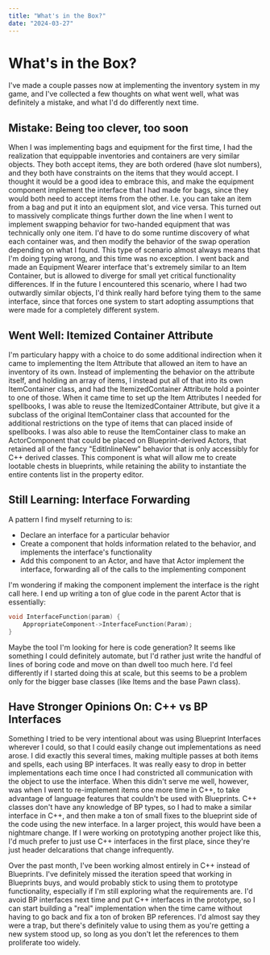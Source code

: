 ```yaml
---
title: "What's in the Box?"
date: "2024-03-27"
---
```


# What's in the Box?

I've made a couple passes now at implementing the inventory system in my game, and I've collected a few thoughts on what went well, what was definitely a mistake, and what I'd do differently next time.

## Mistake: Being too clever, too soon

When I was implementing bags and equipment for the first time, I had the realization that equippable inventories and containers are very similar objects. They both accept items, they are both ordered (have slot numbers), and they both have constraints on the items that they would accept. I thought it would be a good idea to embrace this, and make the equipment component implement the interface that I had made for bags, since they would both need to accept items from the other. I.e. you can take an item from a bag and put it into an equipment slot, and vice versa.
This turned out to massively complicate things further down the line when I went to implement swapping behavior for two-handed equipment that was technically only one item. I'd have to do some runtime discovery of what each container was, and then modify the behavior of the swap operation depending on what I found. This type of scenario almost always means that I'm doing typing wrong, and this time was no exception. I went back and made an Equipment Wearer interface that's extremely similar to an Item Container, but is allowed to diverge for small yet critical functionality differences.
If in the future I encountered this scenario, where I had two outwardly similar objects, I'd think really hard before tying them to the same interface, since that forces one system to start adopting assumptions that were made for a completely different system.

## Went Well: Itemized Container Attribute

I'm particulary happy with a choice to do some additional indirection when it came to implementing the Item Attribute that allowed an item to have an inventory of its own. Instead of implementing the behavior on the attribute itself, and holding an array of items, I instead put all of that into its own ItemContainer class, and had the ItemizedContainer Attribute hold a pointer to one of those.
When it came time to set up the Item Attributes I needed for spellbooks, I was able to reuse the ItemizedContainer Attribute, but give it a subclass of the original ItemContainer class that accounted for the additional restrictions on the type of items that can placed inside of spellbooks.
I was also able to reuse the ItemContainer class to make an ActorComponent that could be placed on Blueprint-derived Actors, that retained all of the fancy "EditInlineNew" behavior that is only accessibly for C++ derived classes. This component is what will allow me to create lootable chests in blueprints, while retaining the ability to instantiate the entire contents list in the property editor.

## Still Learning: Interface Forwarding

A pattern I find myself returning to is:

- Declare an interface for a particular behavior
- Create a component that holds information related to the behavior, and implements the interface's functionality
- Add this component to an Actor, and have that Actor implement the interface, forwarding all of the calls to the implementing component
  
I'm wondering if making the component implement the interface is the right call here. I end up writing a ton of glue code in the parent Actor that is essentially:

```c++
void InterfaceFunction(param) {
    AppropriateComponent->InterfaceFunction(Param);
}
```

Maybe the tool I'm looking for here is code generation? It seems like something I could definitely automate, but I'd rather just write the handful of lines of boring code and move on than dwell too much here. I'd feel differently if I started doing this at scale, but this seems to be a problem only for the bigger base classes (like Items and the base Pawn class).

## Have Stronger Opinions On: C++ vs BP Interfaces

Something I tried to be very intentional about was using Blueprint Interfaces wherever I could, so that I could easily change out implementations as need arose. I did exactly this several times, making multiple passes at both items and spells, each using BP interfaces. It was really easy to drop in better implementations each time once I had constricted all communication with the object to use the interface. When this didn't serve me well, however, was when I went to re-implement items one more time in C++, to take advantage of language features that couldn't be used with Blueprints. C++ classes don't have any knowledge of BP types, so I had to make a similar interface in C++, and then make a ton of small fixes to the blueprint side of the code using the new interface. In a larger project, this would have been a nightmare change. If I were working on prototyping another project like this, I'd much prefer to just use C++ interfaces in the first place, since they're just header delcarations that change infrequently.

Over the past month, I've been working almost entirely in C++ instead of Blueprints. I've definitely missed the iteration speed that working in Blueprints buys, and would probably stick to using them to prototype functionality, especially if I'm still exploring what the requirements are. I'd avoid BP interfaces next time and put C++ interfaces in the prototype, so I can start building a "real" implementation when the time came without having to go back and fix a ton of broken BP references. I'd almost say they were a trap, but there's definitely value to using them as you're getting a new system stood up, so long as you don't let the references to them proliferate too widely.

